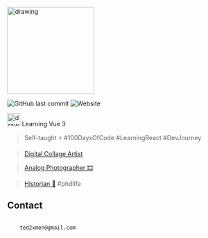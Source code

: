 
<img src="https://pbs.twimg.com/profile_images/1392896862093459456/tcTntWXP_400x400.jpg
" alt="drawing" width="200"/>

 ![GitHub last commit](https://img.shields.io/github/last-commit/ted2xmen/ted2xmen) ![Website](https://img.shields.io/website?up_color=green&up_message=online&url=https%3A%2F%2Fted2xmen.vercel.app%2F)







<img src="https://vuejs.org/images/logo.svg?_sw-precache=346e12ee28bb0e5f5600d47beb4c7a47
" alt="drawing" width="30"/> Learning Vue 3

>

>  Self-taught ⚡️ 
>  #100DaysOfCode #LearningReact #DevJourney 



> [Digital Collage Artist](https://www.behance.net/Ted2xmen)

> [Analog Photographer 🎞️](https://www.lomography.com/homes/lunaparkbuyucusu/albums)

> [Historian 📗](https://orcid.org/0000-0001-8587-3369) #phdlife


## Contact

```mail

    ted2xmen@gmail.com

```